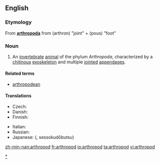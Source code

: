 ==English==
{{wikipedia}}

===Etymology===
From {{L.}} '''[[arthropoda#Latin|arthropoda]]''' from {{AGr.}} '''{{polytonic|[[ἄρθρον]]}}''' (arthron) "joint" + '''{{polytonic|[[πούς]]}}''' (pous) "foot"

===Noun===
{{en-noun}}

# An [[invertebrate]] [[animal]] of the phylum ''Arthropoda'', characterized by a [[chitin]]ous [[exoskeleton]] and multiple [[joint]]ed [[appendage]]s.

====Related terms====
* [[arthropodean]]

====Translations====
{{trans-top|animal of Arthropoda}}
* Czech: {{t-|cs|členovec|m}}
* Danish: {{t|da|Insekter}}
* Finnish: {{t-|fi|niveljalkainen}}
{{trans-mid}}
* Italian: {{t-|it|artropode}}
* Russian: {{t|ru|Членистоногое|sc=Cyrl|n}}
* Japanese: {{t-|ja|節足動物|sc=Jpan}} ({{t-|ja|せっそくどうぶつ|sc=Jpan}}, sessokudōbutsu)
{{trans-bottom}}

[[Category:Arthropods|*]]

[[zh-min-nan:arthropod]]
[[fr:arthropod]]
[[io:arthropod]]
[[ta:arthropod]]
[[vi:arthropod]]